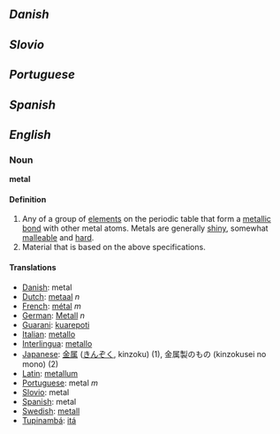 == ''Danish'' ==
== ''Slovio'' ==
== ''Portuguese'' ==
== ''Spanish'' ==
== ''English'' ==


=== Noun ===

'''metal'''

==== Definition ====

# Any of a group of [[element]]s on the periodic table that form a [[metallic bond]] with other metal atoms.  Metals are generally [[shiny]], somewhat [[malleable]] and [[hard]].
# Material that is based on the above specifications.


==== Translations ====

*[[Danish]]: metal
*[[Dutch]]: [[metaal]] ''n''
*[[French]]: [[métal]] ''m''
*[[German]]: [[Metall]] ''n''
*[[Guarani]]: [[kuarepoti]]
*[[Italian]]: [[metallo]]
*[[Interlingua]]: [[metallo]]
*[[Japanese]]: [[金属]] ([[きんぞく]], kinzoku) (1), 金属製のもの (kinzokusei no mono) (2)
*[[Latin]]: [[metallum]]
*[[Portuguese]]: metal ''m''
*[[Slovio]]: metal
*[[Spanish]]: metal
*[[Swedish]]: [[metall]]
*[[Tupinambá]]: [[itá]]
